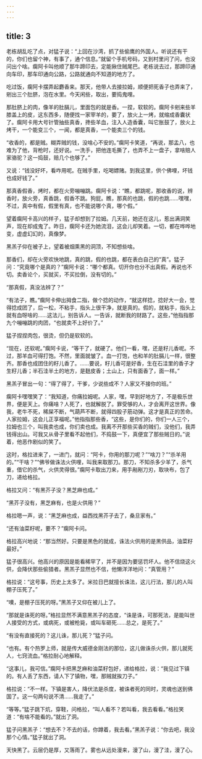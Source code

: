 ```yaml
---
---
---
```

title: 3
---



老栋胡乱吃了点，对猛子说：“上回在沙湾，抓了些偷鹰的外国人。听说还有干的，你们也留个神，有事了，通个信息。”就留个手机号码，又到村里问了问，也没问出个啥。瘸阿卡叫他顺了那牛蹄印去，定能揪住贼尾巴。老栋说去过，那蹄印通向车印，那车印通向公路，公路就通向不知道的地方了。

吃过饭，瘸阿卡摆弄起麝香来。那天，他带人去接拉姆，顺便把死香子也弄来了，剜出三个肚脐，泡在水里。今天闲些，取出，要捣鬼哩。

那肚脐上的肉，像羊的肚膈儿，里面包的就是香。一捏，软软的。瘸阿卡剜来些羊膝盖上的皮，这东西多，随便找一家宰羊的，要了，放火上一烤，就缩成香囊状了。瘸阿卡用大号针管抽些真香，搀些羊血，注入人造香囊，叫它胀鼓了，放火上烤干，一个能变三个，一闻，都是真香，一个能卖三个的钱。

“收香的，都是贼。糊弄贼的钱，没啥心不安的。”瘸阿卡笑道，“再说，那孟八，也难为了他，背枪时，还好说。一洗手，把他连毛撕了，也弄不上一盘子，拿啥赔人家骆驼？这一捣鼓，赔几个也够了。”

又说：“钱没好坏，看咋用呢。在贼手里，吃喝嫖赌。到我这里，供个佛哩，坏钱也成好钱了。”

那真香假香，烤时，都在火旁嘣嘣跳。瘸阿卡说：“瞧，都跳呢，那收香的说，辨香时，放火旁，真香跳，假香不跳。狗屁。瞧，那真的也跳，假的也跳……嘿嘿，不过，真中有假，假里有真，也不能说哪个真，哪个假。”

望着瘸阿卡高兴的样子，猛子却想到了拉姆。几天前，她还在这儿，惹出满洞笑声，现在却成鬼了。昨日，瘸阿卡还为她流泪，这会儿却笑着。一切，都在哗哗地变，虚虚幻幻的，真像梦。

黑羔子仰在被子上，望着被烟熏黑的洞顶，不知想些啥。

那香们，却在火旁欢快地跳，真的跳，假的也跳，都在表白自己的“真”。猛子问：“究竟哪个是真的？”瘸阿卡说：“哪个都真。切开你也分不出真假。再说也不切。卖香论个，买就买，不买拉倒，没有切的。”

“那真假，真没法辨了？”

“有法子，瞧。”瘸阿卡伸出拇食二指，做个捻的动作，“就这样捻，捻好大一会，觉得捻成团了，后一松，不粘手，指头上很干净，就是真的。假的，就粘手，指头上就有血呀啥的……这法儿，别告诉人。一告诉，就断我的财路了。这些，”他指指那九个嘣嘣跳的肉团，“也就卖不上好价了。”

猛子捏捏肉包，很烫，但仍是软软的。

“现在，还软呢。”瘸阿卡说，“等干了，就硬了。他们一看，嘿，还是籽儿香呢。不过，那羊血可得打饱。不然，里面就皱了。血一打饱，也和羊的肚膈儿一样，很整齐。那香也成团住的籽儿香了。……要说，籽儿香可是好香，生在石洼里的香子才生籽儿香；半石洼半土的地方，是麸皮香；土山上，只有面香了，面一样。”

黑羔子冒出一句：“得了得了，干爹，少说些成不？人家又不接你的班。”

瘸阿卡嘿嘿笑了：“我知道，你痛拉姆呢。人家，嘿，早到好地方了，不是极乐世界，便是天上。你痛啥？人死了，也就解脱了。罪受够的人，才会离开这世界。像我，老牛不死，稀屎不断，气葫芦不断，就得四股子筋动弹。这才是真正的苦命。人家拉姆，这会儿正享福呢。”他指指那些香，“这些，是你们的，你们一人三个，拉姆也三个，叫我卖也成，你们卖也成。我离不开那些买香的贼们，没他们，我弄钱得出山。可我又从骨子里看不起他们，不捣鼓一下，真便宜了那些贼日的。”说着，他恶作剧似的笑了。

这时，格拉进来了，一进门，就问：“阿卡，你用的那刀呢？”“啥刀？”“杀羊用的。”“干啥？”“佛爷做诛法火供哩，叫我来取那刀。那刀，不知杀多少羊了，杀气重，借它的杀气，火供灵得很。”瘸阿卡取出刀来，用手剐剐刀刃，取块布，包了刀，递给格拉。

格拉又问：“有黑芥子没？黑芝麻也成。”

“黑芥子没有，黑芝麻有，也是火供用？”

格拉嗯一声，说：“黑芝麻也成，益西找黑芥子去了，桑旦家有。”

“还有油菜籽呢，要不？”瘸阿卡问。

格拉高兴地说：“那当然好。只要是黑色的就成，诛法火供用的是黑供品，油菜籽最好。”

猛子很高兴。他高兴的原因是能看稀罕了，并不是因为要惩罚坏人。他不信烧这火供，会降伏那些偷猎者。黑羔子显然也不信，他懒洋洋地问：“真管用？”

格拉说：“这号事，历史上太多了。米拉日巴就擅长诛法，这儿行法，那儿的人叫棚子压死了。”

“噢，是棚子压死的呀。”黑羔子又仰在被儿上了。

“那就是诛死的呀。”格拉显然不满意黑羔子的态度，“诛是诛，可那死法，是能叫世人接受的方式，或病死，或被枪毙，或叫车砸死……总之，是死了。”

“有没有直接死的？这儿诛，那儿死？”猛子问。

“也有。有个热罗上师，就是传大威德金刚法的那位，这儿做诛杀火供，那儿就死人，七窍流血。”格拉耐心地解释。

“这事儿，我可信。”瘸阿卡把黑芝麻和油菜籽包好，递给格拉，说：“我见过下镇的。有人丢了东西，请人下了镇物，嘿，那贼就挨刀子。”

格拉说：“不一样。下镇是害人，降伏法是杀度，被诛者死的同时，灵魂也送到佛国了。这一句两句说不清……我走了。”

“等等。”猛子跳下炕，穿鞋，问格拉，“叫人看不？若叫看，我去看看。”格拉笑道：“有啥不能看的。”就出了洞。

猛子问黑羔子：“想去不？不去的话，你蹲着，我去看。”黑羔子说：“你去吧，我没那个心情。”猛子就出了洞。

天快黑了。云层仍是厚，又落雨了。雾也从远处漫来，漫了山，漫了洼，漫了心。